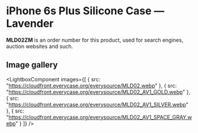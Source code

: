 
# iPhone 6s Plus Silicone Case — Lavender

<Callout type='info' emoji='👉🏻'>**MLD02ZM** is an order number for this product, used for search engines, auction websites and such.</Callout>

## Image gallery

<LightboxComponent
    images={[
      {
        src: "https://cloudfront.everycase.org/everysource/MLD02.webp"
      },
      {
        src: "https://cloudfront.everycase.org/everysource/MLD02_AV1_GOLD.webp"
      },
      {
        src: "https://cloudfront.everycase.org/everysource/MLD02_AV1_SILVER.webp"
      },
      {
        src: "https://cloudfront.everycase.org/everysource/MLD02_AV1_SPACE_GRAY.webp"
      }
    ]}
  />
